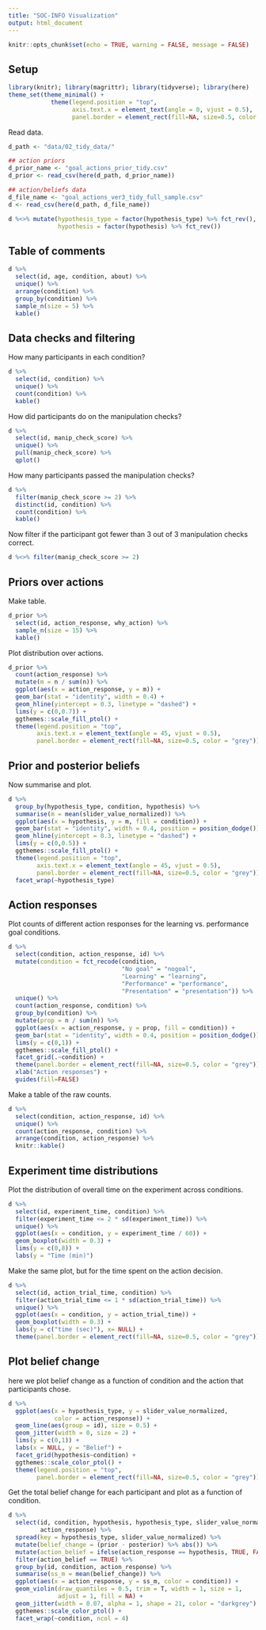 ```yaml
---
title: "SOC-INFO Visualization"
output: html_document
---
```


```r
knitr::opts_chunk$set(echo = TRUE, warning = FALSE, message = FALSE)
```

## Setup

```r
library(knitr); library(magrittr); library(tidyverse); library(here)
theme_set(theme_minimal() +
            theme(legend.position = "top",
                  axis.text.x = element_text(angle = 0, vjust = 0.5),
                  panel.border = element_rect(fill=NA, size=0.5, color = "grey")))
```

Read data. 

```r
d_path <- "data/02_tidy_data/"

## action priors
d_prior_name <- "goal_actions_prior_tidy.csv"
d_prior <- read_csv(here(d_path, d_prior_name))

## action/beliefs data
d_file_name <- "goal_actions_ver3_tidy_full_sample.csv"
d <- read_csv(here(d_path, d_file_name)) 
```

```r
d %<>% mutate(hypothesis_type = factor(hypothesis_type) %>% fct_rev(),
              hypothesis = factor(hypothesis) %>% fct_rev())
```

## Table of comments

```r
d %>% 
  select(id, age, condition, about) %>% 
  unique() %>% 
  arrange(condition) %>% 
  group_by(condition) %>% 
  sample_n(size = 5) %>% 
  kable()
```

## Data checks and filtering

How many participants in each condition?

```r
d %>% 
  select(id, condition) %>% 
  unique() %>% 
  count(condition) %>% 
  kable()
```

How did participants do on the manipulation checks?

```r
d %>% 
  select(id, manip_check_score) %>% 
  unique() %>% 
  pull(manip_check_score) %>% 
  qplot()
```

How many participants passed the manipulation checks?

```r
d %>% 
  filter(manip_check_score >= 2) %>% 
  distinct(id, condition) %>% 
  count(condition) %>% 
  kable()
```

Now filter if the participant got fewer than 3 out of 3 manipulation checks correct. 

```r
d %<>% filter(manip_check_score >= 2)
```

## Priors over actions

Make table. 

```r
d_prior %>% 
  select(id, action_response, why_action) %>% 
  sample_n(size = 15) %>% 
  kable()
```

Plot distribution over actions.

```r
d_prior %>% 
  count(action_response) %>% 
  mutate(m = n / sum(n)) %>% 
  ggplot(aes(x = action_response, y = m)) +
  geom_bar(stat = "identity", width = 0.4) +
  geom_hline(yintercept = 0.3, linetype = "dashed") +
  lims(y = c(0,0.7)) +
  ggthemes::scale_fill_ptol() +
  theme(legend.position = "top",
        axis.text.x = element_text(angle = 45, vjust = 0.5),
        panel.border = element_rect(fill=NA, size=0.5, color = "grey"))
```

## Prior and posterior beliefs

Now summarise and plot.
  
```r
d %>% 
  group_by(hypothesis_type, condition, hypothesis) %>% 
  summarise(m = mean(slider_value_normalized)) %>% 
  ggplot(aes(x = hypothesis, y = m, fill = condition)) +
  geom_bar(stat = "identity", width = 0.4, position = position_dodge()) +
  geom_hline(yintercept = 0.3, linetype = "dashed") +
  lims(y = c(0,0.5)) +
  ggthemes::scale_fill_ptol() +
  theme(legend.position = "top",
        axis.text.x = element_text(angle = 45, vjust = 0.5),
        panel.border = element_rect(fill=NA, size=0.5, color = "grey")) +
  facet_wrap(~hypothesis_type)
```

## Action responses 

Plot counts of different action responses for the learning vs. performance goal conditions.

```r
d %>% 
  select(condition, action_response, id) %>% 
  mutate(condition = fct_recode(condition,
                                "No goal" = "nogoal",
                                "Learning" = "learning",
                                "Performance" = "performance",
                                "Presentation" = "presentation")) %>%
  unique() %>% 
  count(action_response, condition) %>% 
  group_by(condition) %>% 
  mutate(prop = n / sum(n)) %>% 
  ggplot(aes(x = action_response, y = prop, fill = condition)) +
  geom_bar(stat = "identity", width = 0.4, position = position_dodge()) +
  lims(y = c(0,1)) +
  ggthemes::scale_fill_ptol() +
  facet_grid(.~condition) +
  theme(panel.border = element_rect(fill=NA, size=0.5, color = "grey")) +
  xlab("Action responses") +
  guides(fill=FALSE)
```

Make a table of the raw counts.

```r
d %>% 
  select(condition, action_response, id) %>% 
  unique() %>% 
  count(action_response, condition) %>% 
  arrange(condition, action_response) %>% 
  knitr::kable()
```

## Experiment time distributions

Plot the distribution of overall time on the experiment across conditions.

```r
d %>% 
  select(id, experiment_time, condition) %>% 
  filter(experiment_time <= 2 * sd(experiment_time)) %>% 
  unique() %>% 
  ggplot(aes(x = condition, y = experiment_time / 60)) +
  geom_boxplot(width = 0.3) +
  lims(y = c(0,8)) +
  labs(y = "Time (min)")
```

Make the same plot, but for the time spent on the action decision.

```r
d %>% 
  select(id, action_trial_time, condition) %>% 
  filter(action_trial_time <= 1 * sd(action_trial_time)) %>% 
  unique() %>% 
  ggplot(aes(x = condition, y = action_trial_time)) +
  geom_boxplot(width = 0.3) +
  labs(y = c("time (sec)"), x= NULL) +
  theme(panel.border = element_rect(fill=NA, size=0.5, color = "grey"))
```

## Plot belief change

here we plot belief change as a function of condition and the action that participants chose.

```r
d %>% 
  ggplot(aes(x = hypothesis_type, y = slider_value_normalized, 
             color = action_response)) +
  geom_line(aes(group = id), size = 0.5) + 
  geom_jitter(width = 0, size = 2) +
  lims(y = c(0,1)) +
  labs(x = NULL, y = "Belief") + 
  facet_grid(hypothesis~condition) +
  ggthemes::scale_color_ptol() +
  theme(legend.position = "top",
        panel.border = element_rect(fill=NA, size=0.5, color = "grey"))
```

Get the total belief change for each participant and plot as a function of condition.

```r
d %>% 
  select(id, condition, hypothesis, hypothesis_type, slider_value_normalized, 
         action_response) %>% 
  spread(key = hypothesis_type, slider_value_normalized) %>% 
  mutate(belief_change = (prior - posterior) %>% abs()) %>% 
  mutate(action_belief = ifelse(action_response == hypothesis, TRUE, FALSE)) %>% 
  filter(action_belief == TRUE) %>% 
  group_by(id, condition, action_response) %>% 
  summarise(ss_m = mean(belief_change)) %>% 
  ggplot(aes(x = action_response, y = ss_m, color = condition)) +
  geom_violin(draw_quantiles = 0.5, trim = T, width = 1, size = 1, 
              adjust = 1, fill = NA) +
  geom_jitter(width = 0.07, alpha = 1, shape = 21, color = "darkgrey") +
  ggthemes::scale_color_ptol() +
  facet_wrap(~condition, ncol = 4) 
```
